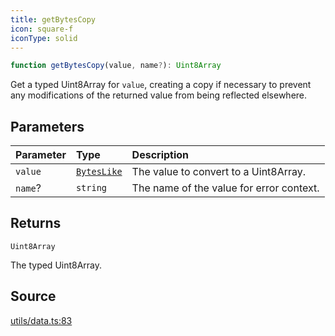 ```yaml
---
title: getBytesCopy
icon: square-f
iconType: solid
---
```


```ts
function getBytesCopy(value, name?): Uint8Array
```

Get a typed Uint8Array for `value`, creating a copy if necessary to prevent any modifications of the returned value
from being reflected elsewhere.

## Parameters

| Parameter | Type | Description |
| :------ | :------ | :------ |
| `value` | [`BytesLike`](/sdk/content/type-aliases/BytesLike) | The value to convert to a Uint8Array. |
| `name`? | `string` | The name of the value for error context. |

## Returns

`Uint8Array`

The typed Uint8Array.

## Source

[utils/data.ts:83](https://github.com/dominant-strategies/quais.js/blob/09cd60f427ec354a4d2a7f44048d42dc45cec47b/src/utils/data.ts#L83)
